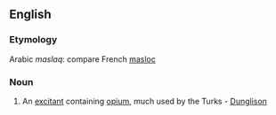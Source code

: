 ==English==

===Etymology===
Arabic ''maslaq'': compare French [[masloc]]

===Noun===
{{en-noun|-}}

# {{context|medicine|lang=en}} An [[excitant]] containing [[opium]], much used by the Turks - [[Dunglison]]